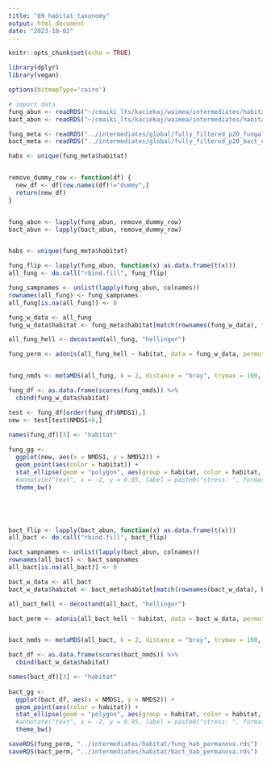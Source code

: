 ```yaml
---
title: "09_habitat_taxonomy"
output: html_document
date: "2023-10-02"
---
```


```r
knitr::opts_chunk$set(echo = TRUE)
```

```r
library(dplyr)
library(vegan)

options(bitmapType='cairo')
```

```r
# import data
fung_abun <- readRDS("~/cmaiki_lts/kaciekaj/waimea/intermediates/habitat/fung_downsampled_otu_tables_by_hab.rds")
bact_abun <- readRDS("~/cmaiki_lts/kaciekaj/waimea/intermediates/habitat/bact_downsampled_otu_tables_by_hab.rds")

fung_meta <- readRDS("../intermediates/global/fully_filtered_p20_fungal_otu_metadata_matched_up.rds")
bact_meta <- readRDS("../intermediates/global/fully_filtered_p20_bact_otu_metadata_matched_up.rds")

habs <- unique(fung_meta$habitat)


remove_dummy_row <- function(df) {
  new_df <- df[row.names(df)!="dummy",]
  return(new_df)
}


fung_abun <- lapply(fung_abun, remove_dummy_row)
bact_abun <- lapply(bact_abun, remove_dummy_row)


habs <- unique(fung_meta$habitat)
```

```r
fung_flip <- lapply(fung_abun, function(x) as.data.frame(t(x)))
all_fung <- do.call("rbind.fill", fung_flip)

fung_sampnames <- unlist(lapply(fung_abun, colnames))
rownames(all_fung) <- fung_sampnames
all_fung[is.na(all_fung)] <- 0

fung_w_data <- all_fung
fung_w_data$habitat <- fung_meta$habitat[match(rownames(fung_w_data), fung_meta$sample_id)]

all_fung_hell <- decostand(all_fung, "hellinger")

fung_perm <- adonis(all_fung_hell ~ habitat, data = fung_w_data, permutations = 9999, method = "bray")


fung_nmds <- metaMDS(all_fung, k = 2, distance = "bray", trymax = 100, maxit = 2000)

fung_df <- as.data.frame(scores(fung_nmds)) %>%
  cbind(fung_w_data$habitat)

test <- fung_df[order(fung_df$NMDS1),]
new <- test[test$NMDS1<6,]

names(fung_df)[3] <- "habitat"
  
fung_gg <- 
  ggplot(new, aes(x = NMDS1, y = NMDS2)) +
  geom_point(aes(color = habitat)) +
  stat_ellipse(geom = "polygon", aes(group = habitat, color = habitat, fill = habitat), alpha = 0.3) +
  #annotate("text", x = -2, y = 0.95, label = paste0("stress: ", format(fung_nmds$stress, digits = 4)), hjust = 0) +
  theme_bw()





bact_flip <- lapply(bact_abun, function(x) as.data.frame(t(x)))
all_bact <- do.call("rbind.fill", bact_flip)

bact_sampnames <- unlist(lapply(bact_abun, colnames))
rownames(all_bact) <- bact_sampnames
all_bact[is.na(all_bact)] <- 0

bact_w_data <- all_bact
bact_w_data$habitat <- bact_meta$habitat[match(rownames(bact_w_data), bact_meta$sample_id)]

all_bact_hell <- decostand(all_bact, "hellinger")

bact_perm <- adonis(all_bact_hell ~ habitat, data = bact_w_data, permutations = 9999, method = "bray")


bact_nmds <- metaMDS(all_bact, k = 2, distance = "bray", trymax = 100, maxit = 2000)

bact_df <- as.data.frame(scores(bact_nmds)) %>%
  cbind(bact_w_data$habitat)

names(bact_df)[3] <- "habitat"
  
bact_gg <- 
  ggplot(bact_df, aes(x = NMDS1, y = NMDS2)) +
  geom_point(aes(color = habitat)) +
  stat_ellipse(geom = "polygon", aes(group = habitat, color = habitat, fill = habitat), alpha = 0.3) +
  #annotate("text", x = -2, y = 0.95, label = paste0("stress: ", format(bact_nmds$stress, digits = 4)), hjust = 0) +
  theme_bw()

```


```r
saveRDS(fung_perm, "../intermediates/habitat/fung_hab_permanova.rds")
saveRDS(bact_perm, "../intermediates/habitat/bact_hab_permanova.rds")
```





